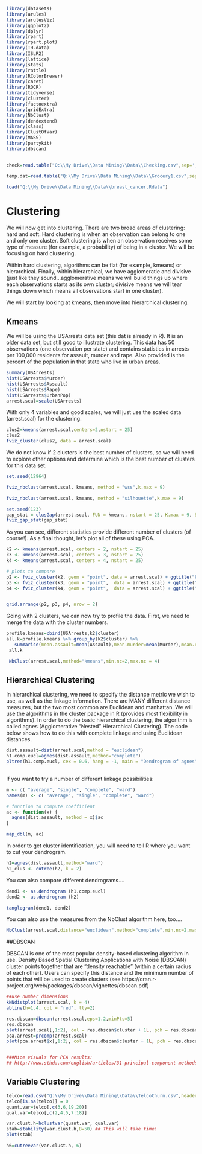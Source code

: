 

```r
library(datasets)
library(arules)
library(arulesViz)
library(ggplot2)
library(dplyr)
library(rpart)
library(rpart.plot)
library(TH.data)
library(ISLR2)
library(lattice)
library(stats)
library(rattle)
library(RColorBrewer)
library(caret)
library(ROCR)
library(tidyverse)  
library(cluster)  
library(factoextra) 
library(gridExtra)
library(NbClust)
library(dendextend)
library(class)
library(ClustOfVar)
library(MASS)
library(partykit)
library(dbscan)


check=read.table("Q:\\My Drive\\Data Mining\\Data\\Checking.csv",sep=',',header=T)

temp.dat=read.table("Q:\\My Drive\\Data Mining\\Data\\Grocery1.csv",sep=',',header=T)

load("Q:\\My Drive\\Data Mining\\Data\\breast_cancer.Rdata")

```


# Clustering

We will now get into clustering.  There are two broad areas of clustering: hard and soft.  Hard clustering is when an observation can belong to one and only one cluster.  Soft clustering is when an observation receives some type of measure (for example, a probability) of being in a cluster.  We will be focusing on hard clustering. 

Within hard clustering, algorithms can be flat (for example, kmeans) or hierarchical.  Finally, within hierarchical, we have agglomeratie and divisive (just like they sound...agglomerative means we will build things up where each observations starts as its own cluster; divisive means we will tear things down which means all observations start in one cluster).

We will start by looking at kmeans, then move into hierarchical clustering.

## Kmeans

We will be using the USArrests data set (this dat is already in R). It is an older data set, but still good to illustrate clustering.  This data has 50 observations (one observation per state) and contains statistics in arrests per 100,000 residents for assault, murder and rape.  Also provided is the percent of the population in that state who live in urban areas.

```r
summary(USArrests)
hist(USArrests$Murder)
hist(USArrests$Assault)
hist(USArrests$Rape)
hist(USArrests$UrbanPop)
arrest.scal=scale(USArrests)

```

With only 4 variables and good scales, we will just use the scaled data (arrest.scal) for the clustering.

```r

clus2=kmeans(arrest.scal,centers=2,nstart = 25)
clus2
fviz_cluster(clus2, data = arrest.scal)

```

We do not know if 2 clusters is the best number of clusters, so we will need to explore other options and determine which is the best number of clusters for this data set.

```r

set.seed(12964)

fviz_nbclust(arrest.scal, kmeans, method = "wss",k.max = 9)

fviz_nbclust(arrest.scal, kmeans, method = "silhouette",k.max = 9)

set.seed(123)
gap_stat = clusGap(arrest.scal, FUN = kmeans, nstart = 25, K.max = 9, B = 50)
fviz_gap_stat(gap_stat)

```

As you can see, different statistics provide different number of clusters (of course!).  As a final thought, let's plot all of these using PCA.
```r

k2 <- kmeans(arrest.scal, centers = 2, nstart = 25)
k3 <- kmeans(arrest.scal, centers = 3, nstart = 25)
k4 <- kmeans(arrest.scal, centers = 4, nstart = 25)

# plots to compare
p2 <- fviz_cluster(k2, geom = "point", data = arrest.scal) + ggtitle("k = 2")
p3 <- fviz_cluster(k3, geom = "point",  data = arrest.scal) + ggtitle("k = 3")
p4 <- fviz_cluster(k4, geom = "point",  data = arrest.scal) + ggtitle("k = 4")


grid.arrange(p2, p3, p4, nrow = 2)


```

Going with 2 clusters, we can now try to profile the data. First, we need to merge the data with the cluster numbers.

```r

profile.kmeans=cbind(USArrests,k2$cluster)
all.k=profile.kmeans %>% group_by(k2$cluster) %>%
   summarise(mean.assault=mean(Assault),mean.murder=mean(Murder),mean.rape=mean(Rape),mean.pop=mean(UrbanPop))
 all.k

 NbClust(arrest.scal,method="kmeans",min.nc=2,max.nc = 4)

```
## Hierarchical Clustering

In hierarchical clustering, we need to specify the distance metric we wish to use, as well as the linkage information.  There are MANY different distance measures, but the two most common are Euclidean and manhattan.  We will use the algorithms in the cluster package in R (provides most flexibility in algorithms).  In order to do the basic hierarchical clustering, the algorithm is called agnes (Agglomerative "Nested" Hierarchical Clustering).  The code below shows how to do this with complete linkage and using Euclidean distances.

```r

dist.assault=dist(arrest.scal,method = "euclidean")
h1.comp.eucl=agnes(dist.assault,method="complete")
pltree(h1.comp.eucl, cex = 0.6, hang = -1, main = "Dendrogram of agnes")
 
```

If you want to try a number of different linkage possibilities:

```r


m <- c( "average", "single", "complete", "ward")
names(m) <- c( "average", "single", "complete", "ward")

# function to compute coefficient
ac <- function(x) {
  agnes(dist.assault, method = x)$ac
}

map_dbl(m, ac)
```

In order to get cluster identification, you will need to tell R where you want to cut your dendrogram.

```r
h2=agnes(dist.assault,method="ward")
h2_clus <- cutree(h2, k = 2)

```

You can also compare different dendrograms....

```r

dend1 <- as.dendrogram (h1.comp.eucl)
dend2 <- as.dendrogram (h2)

tanglegram(dend1, dend2)

```

You can also use the measures from the NbClust algorithm here, too....

```r

NbClust(arrest.scal,distance="euclidean",method="complete",min.nc=2,max.nc = 4)

```

##DBSCAN

DBSCAN is one of the most popular density-based clustering algorithm in use. Density Based Spatial Clustering Applications with Noise (DBSCAN) cluster points together that are "density reachable" (within a certain radius of each other). Users can specify this distance and the minimum number of points that will be used to create clusters (see https://cran.r-project.org/web/packages/dbscan/vignettes/dbscan.pdf)

```r

##use number dimensions 
kNNdistplot(arrest.scal, k = 4)
abline(h=1.4, col = "red", lty=2)

res.dbscan=dbscan(arrest.scal,eps=1.2,minPts=5)
res.dbscan
plot(arrest.scal[,1:2], col = res.dbscan$cluster + 1L, pch = res.dbscan$cluster + 1L)
pca.arrest=prcomp(arrest.scal)
plot(pca.arrest$x[,1:2], col = res.dbscan$cluster + 1L, pch = res.dbscan$cluster + 1L)


###Nice visuals for PCA results:
## http://www.sthda.com/english/articles/31-principal-component-methods-in-r-practical-guide/118-principal-component-analysis-in-r-prcomp-vs-princomp/
```


## Variable Clustering

```r
telco=read.csv("Q:\\My Drive\\Data Mining\\Data\\TelcoChurn.csv",header=T)
telco[is.na(telco)] = 0
quant.var=telco[,c(3,6,19,20)]
qual.var=telco[,c(2,4,5,7:18)]

var.clust.h=hclustvar(quant.var, qual.var)
stab=stability(var.clust.h,B=50) ## This will take time!
plot(stab)

h6=cutreevar(var.clust.h, 6)
```

